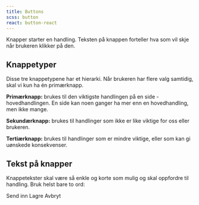 ```yaml
---
title: Buttons
scss: button
react: button-react
---
```



<Ingress>
    Knapper starter en handling. Teksten på knappen forteller hva som vil skje når brukeren klikker på den.
</Ingress>
<ComponentExample component={Example} knobs={{ boolProps: ["Kompakt", "Invertert"] }} />

## Knappetyper

Disse tre knappetypene har et hierarki. Når brukeren har flere valg samtidig, skal vi kun ha én primærknapp.

<DoDontExample type="do" description="Kun én primærknapp" image="/assets/do-donts/button-do-1.png" />
<DoDontExample type="dont" description="Flere primærknapper" image="/assets/do-donts/button-dont-1.png" />

**Primærknapp:** brukes til den viktigste handlingen på en side - hovedhandlingen. En side kan noen ganger ha mer enn en hovedhandling, men ikke mange.

**Sekundærknapp:** brukes til handlinger som ikke er like viktige for oss eller brukeren.

**Tertiærknapp:** brukes til handlinger som er mindre viktige, eller som kan gi uønskede konsekvenser.

## Tekst på knapper

Knappetekster skal være så enkle og korte som mulig og skal oppfordre til handling. Bruk helst bare to ord:

<PrimaryButton className="jkl-spacing--right-2">Send inn</PrimaryButton>
<SecondaryButton className="jkl-spacing--right-2">Lagre</SecondaryButton>
<TertiaryButton>Avbryt</TertiaryButton>

